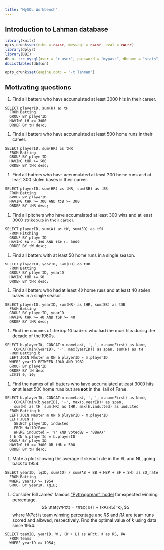 ```yaml
---
title: "MySQL Workbench"
---
```


## Introduction to Lahman database

```r
library(knitr)
opts_chunk$set(echo = FALSE, message = FALSE, eval = FALSE)
library(dplyr)
library(DBI)
db <- src_mysql(user = "r-user", password = "mypass", dbname = "stats")
dbListTables(db$con)
```

```r
opts_chunk$set(engine.opts = "-t lahman")
```



## Motivating questions

#. Find all batters who have accumulated at least 3000 hits in their career.

```mysql
SELECT playerID, sum(H) as tH 
  FROM Batting
  GROUP BY playerID
  HAVING tH >= 3000
  ORDER BY tH desc;
```

#. Find all batters who have accumulated at least 500 home runs in their career.

```mysql
SELECT playerID, sum(HR) as tHR 
  FROM Batting
  GROUP BY playerID
  HAVING tHR >= 500
  ORDER BY tHR desc;
```

#. Find all batters who have accumulated at least 300 home runs and at least 300 stolen bases in their career. 

```mysql
SELECT playerID, sum(HR) as tHR, sum(SB) as tSB 
  FROM Batting
  GROUP BY playerID
  HAVING tHR >= 300 AND tSB >= 300
  ORDER BY tHR desc;
```

#. Find all pitchers who have accumulated at least 300 wins and at least 3000 strikeouts in their career. 

```mysql
SELECT playerID, sum(W) as tW, sum(SO) as tSO 
  FROM Pitching
  GROUP BY playerID
  HAVING tW >= 300 AND tSO >= 3000
  ORDER BY tW desc;
```

#. Find all batters with at least 50 home runs in a single season.


```mysql
SELECT playerID, yearID, sum(HR) as tHR
  FROM Batting
  GROUP BY playerID, yearID
  HAVING tHR >= 50
  ORDER BY tHR desc;
```


#. Find all batters who had at least 40 home runs and at least 40 stolen bases in a single season.


```mysql
SELECT playerID, yearID, sum(HR) as tHR, sum(SB) as tSB 
  FROM Batting
  GROUP BY playerID, yearID
  HAVING tHR >= 40 AND tSB >= 40
  ORDER BY tHR desc;
```

#. Find the namnes of the top 10 batters who had the most hits during the decade of the 1980s.

```mysql
SELECT b.playerID, CONCAT(m.nameLast, ', ', m.nameFirst) as Name, 
    CONCAT(min(yearID), '-', max(yearID)) as span, sum(H) as tH
  FROM Batting b
  LEFT JOIN Master m ON b.playerID = m.playerID 
  WHERE yearID BETWEEN 1980 AND 1989
  GROUP BY playerID
  ORDER BY tH desc
  LIMIT 0, 10;
```


#. Find the names of all batters who have accumulated at least 3000 hits **or** at least 500 home runs but are **not** in the Hall of Fame.

```mysql
SELECT b.playerID, CONCAT(m.nameLast, ', ', m.nameFirst) as Name, 
    CONCAT(min(b.yearID), '-', max(b.yearID)) as span, 
    sum(H) as tH, sum(HR) as tHR, max(h.inducted) as inducted
  FROM Batting b
  LEFT JOIN Master m ON b.playerID = m.playerID 
  LEFT JOIN (
    SELECT playerID, inducted 
    FROM HallOfFame 
    WHERE inducted = 'Y' AND votedBy = 'BBWAA'
  ) h ON h.playerId = b.playerID
  GROUP BY playerID
  HAVING tH >= 3000 OR tHR > 500
  ORDER BY tH desc;
```



#. Make a plot showing the average strikeout rate in the AL and NL, going back to 1954.

```mysql
SELECT yearID, lgID, sum(SO) / sum(AB + BB + HBP + SF + SH) as SO_rate
  FROM Batting 
  WHERE yearID >= 1954
  GROUP BY yearID, lgID;
```



#. Consider Bill James' famous ["Pythagorean" model](https://en.wikipedia.org/wiki/Pythagorean_expectation) for expected winning percentage. 
$$
  \hat{WPct} = \frac{1}{1 + (RA/RS)^k}, 
$$
where $WPct$ is team winning percentage and $RS$ and $RA$ are team runs scored and allowed, respectively. Find the optimal value of $k$ using data since 1954. 



```mysql
SELECT teamID, yearID, W / (W + L) as WPct, R as RS, RA
  FROM Teams
  WHERE yearID >= 1954;
```
